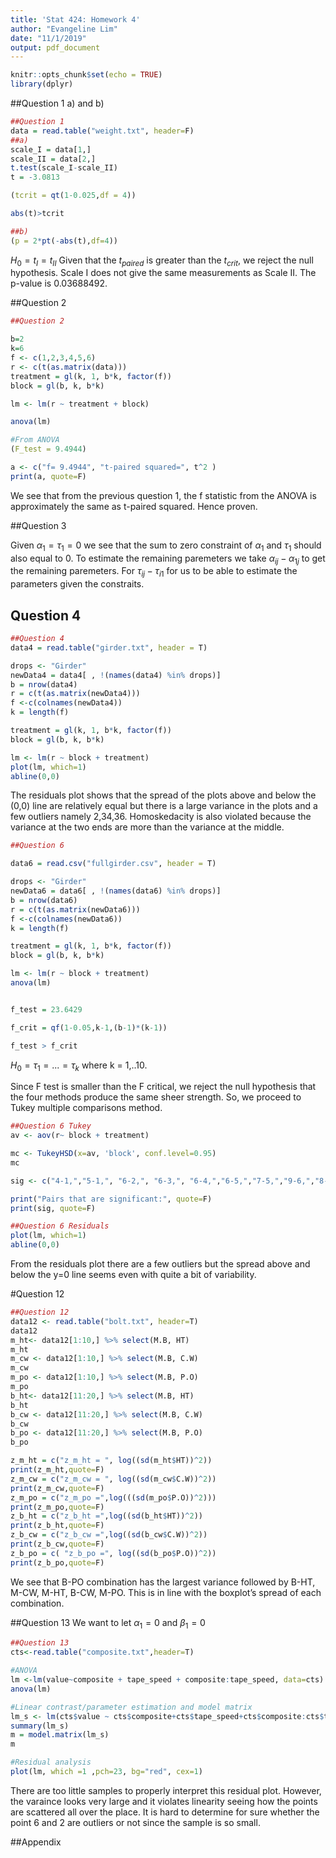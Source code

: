 ```yaml
---
title: 'Stat 424: Homework 4'
author: "Evangeline Lim"
date: "11/1/2019"
output: pdf_document
---
```


```r
knitr::opts_chunk$set(echo = TRUE)
library(dplyr)
```

##Question 1  a) and b)
```r
##Question 1
data = read.table("weight.txt", header=F)
##a)
scale_I = data[1,]
scale_II = data[2,]
t.test(scale_I-scale_II)
t = -3.0813

(tcrit = qt(1-0.025,df = 4))

abs(t)>tcrit

##b)
(p = 2*pt(-abs(t),df=4))

```

$H_0 = t_I = t_{II}$
Given that the $t_{paired}$ is greater than the $t_{crit}$, we reject the null hypothesis. Scale I does not give the same measurements as Scale II. The p-value is 0.03688492.

##Question 2
```r
##Question 2

b=2
k=6
f <- c(1,2,3,4,5,6)
r <- c(t(as.matrix(data)))
treatment = gl(k, 1, b*k, factor(f))
block = gl(b, k, b*k)

lm <- lm(r ~ treatment + block)

anova(lm)

#From ANOVA
(F_test = 9.4944)

a <- c("f= 9.4944", "t-paired squared=", t^2 )
print(a, quote=F)
```

We see that from the previous question 1, the f statistic from the ANOVA is approximately the same as t-paired squared. Hence proven.

\newpage

##Question 3

Given $\alpha_1=\tau_1=0$ we see that the sum to zero constraint of $\alpha_1$ and $\tau_1$ should also equal to 0. To estimate the remaining paremeters we take $\alpha_{ij}-\alpha_{1j}$ to get the remaining paremeters. For $\tau_{ij}-\tau_{i1}$ for us to be able to estimate the parameters given the constraits.


## Question 4
```r
##Question 4
data4 = read.table("girder.txt", header = T)

drops <- "Girder"
newData4 = data4[ , !(names(data4) %in% drops)]
b = nrow(data4)
r = c(t(as.matrix(newData4)))
f <-c(colnames(newData4))
k = length(f)

treatment = gl(k, 1, b*k, factor(f))
block = gl(b, k, b*k)

lm <- lm(r ~ block + treatment)
plot(lm, which=1)
abline(0,0)

```

The residuals plot shows that the spread of the plots above and below the (0,0) line are relatively equal but there is a large variance in the plots and a few outliers namely 2,34,36. Homoskedacity is also violated because the variance at the two ends are more than the variance at the middle.

```r
##Question 6

data6 = read.csv("fullgirder.csv", header = T)

drops <- "Girder"
newData6 = data6[ , !(names(data6) %in% drops)]
b = nrow(data6)
r = c(t(as.matrix(newData6)))
f <-c(colnames(newData6))
k = length(f)

treatment = gl(k, 1, b*k, factor(f))
block = gl(b, k, b*k)

lm <- lm(r ~ block + treatment)
anova(lm)


f_test = 23.6429

f_crit = qf(1-0.05,k-1,(b-1)*(k-1))

f_test > f_crit

```

$H_0 = \tau_1=...=\tau_k$ where k = 1,..10.

Since F test is smaller than the F critical, we reject the null hypothesis that the four methods produce the same sheer strength. So, we proceed to Tukey multiple comparisons method.

```r
##Question 6 Tukey
av <- aov(r~ block + treatment)

mc <- TukeyHSD(x=av, 'block', conf.level=0.95)
mc

sig <- c("4-1,","5-1,", "6-2,", "6-3,", "6-4,","6-5,","7-5,","9-6,","8-6")

print("Pairs that are significant:", quote=F)
print(sig, quote=F)

```

```r
##Question 6 Residuals
plot(lm, which=1)
abline(0,0)
```
From the residuals plot there are a few outliers but the spread above and below the y=0 line seems even with quite a bit of variability.

#Question 12

```r
##Question 12
data12 <- read.table("bolt.txt", header=T)
data12
m_ht<- data12[1:10,] %>% select(M.B, HT)
m_ht
m_cw <- data12[1:10,] %>% select(M.B, C.W)
m_cw
m_po <- data12[1:10,] %>% select(M.B, P.O)
m_po
b_ht<- data12[11:20,] %>% select(M.B, HT)
b_ht
b_cw <- data12[11:20,] %>% select(M.B, C.W)
b_cw
b_po <- data12[11:20,] %>% select(M.B, P.O)
b_po

z_m_ht = c("z_m_ht = ", log((sd(m_ht$HT))^2))
print(z_m_ht,quote=F)
z_m_cw = c("z_m_cw = ", log((sd(m_cw$C.W))^2))
print(z_m_cw,quote=F)
z_m_po = c("z_m_po =",log(((sd(m_po$P.O))^2)))
print(z_m_po,quote=F)
z_b_ht = c("z_b_ht =",log((sd(b_ht$HT))^2))
print(z_b_ht,quote=F)
z_b_cw = c("z_b_cw =",log((sd(b_cw$C.W))^2))
print(z_b_cw,quote=F)
z_b_po = c( "z_b_po =", log((sd(b_po$P.O))^2))
print(z_b_po,quote=F)
```

We see that B-PO combination has the largest variance followed by B-HT, M-CW, M-HT, B-CW, M-PO. This is in line with the boxplot's spread of each combination. 


##Question 13
We want to let $\alpha_1 = 0$ and $\beta_1=0$
```r
##Question 13
cts<-read.table("composite.txt",header=T)

#ANOVA
lm <-lm(value~composite + tape_speed + composite:tape_speed, data=cts)
anova(lm)

#Linear contrast/parameter estimation and model matrix
lm_s <- lm(cts$value ~ cts$composite+cts$tape_speed+cts$composite:cts$tape_speed, contrasts = list(f = "contr.sum")) 
summary(lm_s)
m = model.matrix(lm_s)
m

#Residual analysis
plot(lm, which =1 ,pch=23, bg="red", cex=1)
```



There are too little samples to properly interpret this residual plot. However, the varaince looks very large and it violates linearity seeing how the points are scattered all over the place. It is hard to determine for sure whether the point 6 and 2 are outliers or not since the sample is so small.

##Appendix
```r
```

```r
```

```r
```

```r
```

```r
```

```r
```

```r
```

```r
```
